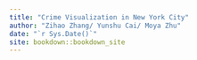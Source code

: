 ```yaml
--- 
title: "Crime Visualization in New York City"
author: "Zihao Zhang/ Yunshu Cai/ Moya Zhu"
date: "`r Sys.Date()`"
site: bookdown::bookdown_site
---
```



